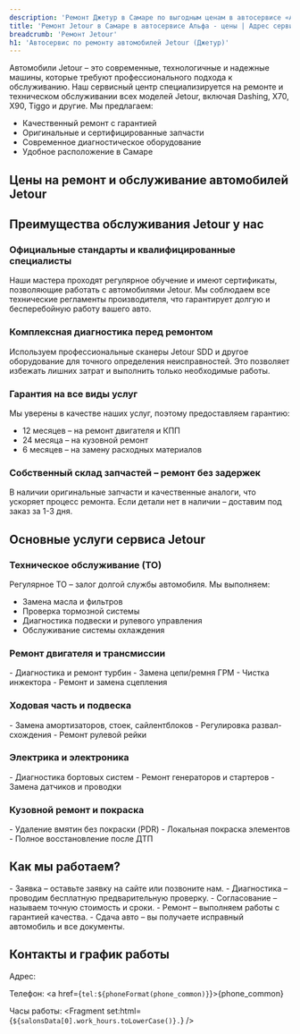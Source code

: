 ```yaml
---
description: 'Ремонт Джетур в Самаре по выгодным ценам в автосервисе «Альфа». Приглашаем всех владельцев Jetour на техническое обслуживание!'
title: 'Ремонт Jetour в Самаре в автосервисе Альфа - цены | Адрес сервиса Джетур'
breadcrumb: 'Ремонт Jetour'
h1: 'Автосервис по ремонту автомобилей Jetour (Джетур)'
---
```


Автомобили Jetour – это современные, технологичные и надежные машины, которые требуют профессионального подхода к обслуживанию. Наш сервисный центр специализируется на ремонте и техническом обслуживании всех моделей Jetour, включая Dashing, X70, X90, Tiggo и другие. Мы предлагаем:

- Качественный ремонт с гарантией
- Оригинальные и сертифицированные запчасти
- Современное диагностическое оборудование
- Удобное расположение в Самаре

<h2 class="mt-12 lg:mt-20">Цены на ремонт и обслуживание автомобилей Jetour</h2>

<Table data={priceData} popupText="Онлайн запись. <br />" />

<h2 class="mt-12 lg:mt-20">Преимущества обслуживания Jetour у нас</h2>
<h3>Официальные стандарты и квалифицированные специалисты</h3>
<p>Наши мастера проходят регулярное обучение и имеют сертификаты, позволяющие работать с автомобилями Jetour. Мы соблюдаем все технические регламенты производителя, что гарантирует долгую и бесперебойную работу вашего авто.</p>

<h3>Комплексная диагностика перед ремонтом</h3>
Используем профессиональные сканеры Jetour SDD и другое оборудование для точного определения неисправностей. Это позволяет избежать лишних затрат и выполнить только необходимые работы.

<h3>Гарантия на все виды услуг</h3>
Мы уверены в качестве наших услуг, поэтому предоставляем гарантию:

- 12 месяцев – на ремонт двигателя и КПП
- 24 месяца – на кузовной ремонт
- 6 месяцев – на замену расходных материалов

<h3>Собственный склад запчастей – ремонт без задержек</h3>
В наличии оригинальные запчасти и качественные аналоги, что ускоряет процесс ремонта. Если детали нет в наличии – доставим под заказ за 1-3 дня.

<h2>Основные услуги сервиса Jetour</h2>
<h3>Техническое обслуживание (ТО)</h3>
Регулярное ТО – залог долгой службы автомобиля. Мы выполняем:

- Замена масла и фильтров
- Проверка тормозной системы
- Диагностика подвески и рулевого управления
- Обслуживание системы охлаждения

<h3>Ремонт двигателя и трансмиссии</h3>
- Диагностика и ремонт турбин
- Замена цепи/ремня ГРМ
- Чистка инжектора
- Ремонт и замена сцепления

<h3>Ходовая часть и подвеска</h3>
- Замена амортизаторов, стоек, сайлентблоков
- Регулировка развал-схождения
- Ремонт рулевой рейки

<h3>Электрика и электроника</h3>
- Диагностика бортовых систем
- Ремонт генераторов и стартеров
- Замена датчиков и проводки

<h3>Кузовной ремонт и покраска</h3>
- Удаление вмятин без покраски (PDR)
- Локальная покраска элементов
- Полное восстановление после ДТП

<h2>Как мы работаем?</h2>
- Заявка – оставьте заявку на сайте или позвоните нам.
- Диагностика – проводим бесплатную предварительную проверку.
- Согласование – называем точную стоимость и сроки.
- Ремонт – выполняем работы с гарантией качества.
- Сдача авто – вы получаете исправный автомобиль и все документы.

<h2>Контакты и график работы</h2>
Адрес: <Fragment set:html={`${salonsData[0].address}.`} />

Телефон: <a href={`tel:${phoneFormat(phone_common)}`}>{phone_common}</a>

Часы работы: <Fragment set:html={`${salonsData[0].work_hours.toLowerCase()}.`} />

